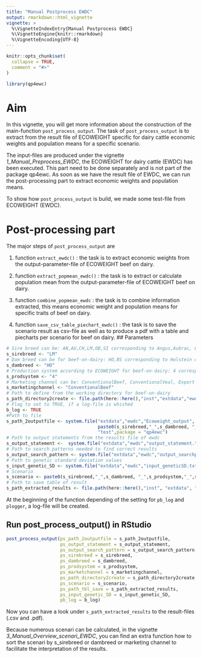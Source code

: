 ```yaml
---
title: "Manual Postprocess EWDC"
output: rmarkdown::html_vignette
vignette: >
  %\VignetteIndexEntry{Manual Postprocess EWDC}
  %\VignetteEngine{knitr::rmarkdown}
  %\VignetteEncoding{UTF-8}
---
```


```r
knitr::opts_chunk$set(
  collapse = TRUE,
  comment = "#>"
)
```

```r
library(qp4ewc)
```

# Aim

In this vignette, you will get more information about the construction of the main-function `post_process_output`. 
The task of `post_process_output` is to extract from the result file of ECOWEIGHT specific for dairy cattle economic weights and population means for a specific scenario.

The input-files are produced under the vignette *1_Manual_Preprocess_EWDC*, the ECOWEIGHT for dairy cattle (EWDC) has been executed. This part need to be done separately and is not part of the package qp4ewc. As soon as we have the result file of EWDC, we can run the post-processing part to extract economic weights and population means.

To show how `post_process_output` is build, we made some test-file from ECOWEIGHT (EWDC).

# Post-processing part

The major steps of `post_process_output` are

1) function `extract_ewdc()` : the task is to extract economic weights from the output-parameter-file of ECOWEIGHT beef on dairy.

2) function `extract_popmean_ewdc()` : the task is to extract or calculate population mean from the output-parameter-file of ECOWEIGHT beef on dairy.

3) function `combine_popmean_ewdc` : the task is to combine information extracted, this means economic weight and population means for specific traits of beef on dairy.

4) function `save_csv_table_piechart_ewdc()` : the task is to save the scenario result as csv-file as well as to produce a pdf with a table and piecharts per scenario for beef on dairy. 
## Parameters 

```r
# Sire breed can be: AN,AU,CH,LM,OB,SI corresponding to Angus,Aubrac, Charolais, Limousin, Original-Braunvieh, Simmental
s_sirebreed <- "LM"
# Dam breed can be for beef-on-dairy: HO,BS corresponding to Holstein or Brown Swiss (+Braunvieh) 
s_dambreed <- "HO"
# Production system according to ECOWEIGHT for beef-on-dairy: 4 corresponding to dairy
s_prodsystem <- "4"
# Marketing channel can be: ConventionalBeef, ConventionalVeal, Export corresponding to intensive fattening system for beef or veal or all crossbred calves being sold as calves to the handler
s_marketingchannel <- "ConventionalBeef"
# Path to define from the working directory for beef-on-dairy
s_path_directory2create <- file.path(here::here(),"inst","extdata","ewdc","test","Ecoweight_output")
# Flag to set to TRUE, if a log-file is whished
b_log <- TRUE
#Path to file
s_path_2outputfile <- system.file("extdata","ewdc","Ecoweight_output",
                                  paste0(s_sirebreed,"_",s_dambreed, "_",s_prodsystem,"_",s_marketingchannel,"_test",collapse = ""),
                                  "test",package = "qp4ewc")
# Path to output statements from the results file of ewdc
s_output_statement <-  system.file("extdata","ewdc","output_statement.txt", package = "qp4ewc")
# Path to search patterns needed to find correct results 
s_output_search_pattern <- system.file("extdata","ewdc","output_searchpattern.txt", package = "qp4ewc")
# Path to genetic standard deviation values 
s_input_genetic_SD <- system.file("extdata","ewdc","input_geneticSD.txt", package = "qp4ewc")
# Scenario
s_scenario <- paste0(s_sirebreed,"_",s_dambreed, "_",s_prodsystem,"_",s_marketingchannel,"_test",collapse = "")
# Path to save table of result 
s_path_extracted_results <- file.path(here::here(),"inst", "extdata", "ewdc", "results")
```

At the beginning of the function depending of the setting for `pb_log` and `plogger`, a log-file will be created.

## Run post_process_output() in RStudio

```r
post_process_output(ps_path_2outputfile = s_path_2outputfile,
                    ps_output_statement = s_output_statement,
                    ps_output_search_pattern = s_output_search_pattern,
                    ps_sirebreed = s_sirebreed,
                    ps_dambreed = s_dambreed,
                    ps_prodsystem = s_prodsystem,
                    ps_marketchannel = s_marketingchannel,
                    ps_path_directory2create = s_path_directory2create,
                    ps_scenario = s_scenario,
                    ps_path_tbl_save = s_path_extracted_results,
                    ps_input_genetic_SD = s_input_genetic_SD,
                    pb_log = b_log)
```

Now you can have a look under `s_path_extracted_results` to the result-files (.csv and .pdf).

Because numerous scenari can be calculated, in the vignette *3_Manual_Overview_scenari_EWDC*, you can find an extra function how to sort the scenari by s_sirebreed or dambreed or marketing channel to facilitate the interpretation of the results.
